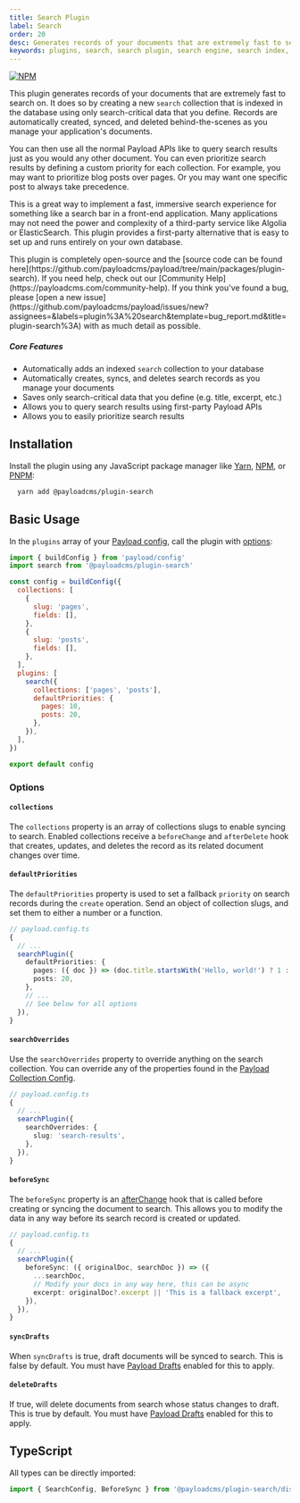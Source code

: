 ```yaml
---
title: Search Plugin
label: Search
order: 20
desc: Generates records of your documents that are extremely fast to search on.
keywords: plugins, search, search plugin, search engine, search index, search results, search bar, search box, search field, search form, search input
---
```


[![NPM](https://img.shields.io/npm/v/@payloadcms/plugin-search)](https://www.npmjs.com/package/@payloadcms/plugin-search)

This plugin generates records of your documents that are extremely fast to search on. It does so by creating a new `search` collection that is indexed in the database using only search-critical data that you define. Records are automatically created, synced, and deleted behind-the-scenes as you manage your application's documents.

You can then use all the normal Payload APIs like to query search results just as you would any other document. You can even prioritize search results by defining a custom priority for each collection. For example, you may want to prioritize blog posts over pages. Or you may want one specific post to always take precedence.

This is a great way to implement a fast, immersive search experience for something like a search bar in a front-end application. Many applications may not need the power and complexity of a third-party service like Algolia or ElasticSearch. This plugin provides a first-party alternative that is easy to set up and runs entirely on your own database.

<Banner type="info">
  This plugin is completely open-source and the [source code can be found here](https://github.com/payloadcms/payload/tree/main/packages/plugin-search). If you need help, check out our [Community Help](https://payloadcms.com/community-help). If you think you've found a bug, please [open a new issue](https://github.com/payloadcms/payload/issues/new?assignees=&labels=plugin%3A%20search&template=bug_report.md&title=plugin-search%3A) with as much detail as possible.
</Banner>

##### Core Features

- Automatically adds an indexed `search` collection to your database
- Automatically creates, syncs, and deletes search records as you manage your documents
- Saves only search-critical data that you define (e.g. title, excerpt, etc.)
- Allows you to query search results using first-party Payload APIs
- Allows you to easily prioritize search results

## Installation

Install the plugin using any JavaScript package manager like [Yarn](https://yarnpkg.com), [NPM](https://npmjs.com), or [PNPM](https://pnpm.io):

```bash
  yarn add @payloadcms/plugin-search
```

## Basic Usage

In the `plugins` array of your [Payload config](https://payloadcms.com/docs/configuration/overview), call the plugin with [options](#options):

```js
import { buildConfig } from 'payload/config'
import search from '@payloadcms/plugin-search'

const config = buildConfig({
  collections: [
    {
      slug: 'pages',
      fields: [],
    },
    {
      slug: 'posts',
      fields: [],
    },
  ],
  plugins: [
    search({
      collections: ['pages', 'posts'],
      defaultPriorities: {
        pages: 10,
        posts: 20,
      },
    }),
  ],
})

export default config
```

### Options

#### `collections`

The `collections` property is an array of collections slugs to enable syncing to search. Enabled collections receive a `beforeChange` and `afterDelete` hook that creates, updates, and deletes the record as its related document changes over time.

#### `defaultPriorities`

The `defaultPriorities` property is used to set a fallback `priority` on search records during the `create` operation. Send an object of collection slugs, and set them to either a number or a function.

```ts
// payload.config.ts
{
  // ...
  searchPlugin({
    defaultPriorities: {
      pages: ({ doc }) => (doc.title.startsWith('Hello, world!') ? 1 : 10),
      posts: 20,
    },
    // ...
    // See below for all options
  }),
}
```

#### `searchOverrides`

Use the `searchOverrides` property to override anything on the search collection. You can override any of the properties found in the [Payload Collection Config](https://payloadcms.com/docs/configuration/collections).

```ts
// payload.config.ts
{
  // ...
  searchPlugin({
    searchOverrides: {
      slug: 'search-results',
    },
  }),
}
```

#### `beforeSync`

The `beforeSync` property is an [afterChange](<[afterChange](https://payloadcms.com/docs/hooks/globals#afterchange)>) hook that is called before creating or syncing the document to search. This allows you to modify the data in any way before its search record is created or updated.

```ts
// payload.config.ts
{
  // ...
  searchPlugin({
    beforeSync: ({ originalDoc, searchDoc }) => ({
      ...searchDoc,
      // Modify your docs in any way here, this can be async
      excerpt: originalDoc?.excerpt || 'This is a fallback excerpt',
    }),
  }),
}
```

#### `syncDrafts`

When `syncDrafts` is true, draft documents will be synced to search. This is false by default. You must have [Payload Drafts](https://payloadcms.com/docs/versions/drafts) enabled for this to apply.

#### `deleteDrafts`

If true, will delete documents from search whose status changes to draft. This is true by default. You must have [Payload Drafts](https://payloadcms.com/docs/versions/drafts) enabled for this to apply.

## TypeScript

All types can be directly imported:

```ts
import { SearchConfig, BeforeSync } from '@payloadcms/plugin-search/dist/types'
```
